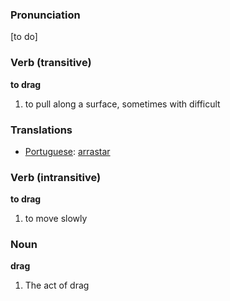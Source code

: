 === Pronunciation ===
[to do]

=== Verb (transitive) ===

'''to drag'''

# to pull along a surface, sometimes with difficult

=== Translations ===
*[[Portuguese]]: [[arrastar]]

=== Verb (intransitive) ===

'''to drag'''

# to move slowly

=== Noun ===

'''drag'''

# The act of drag